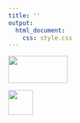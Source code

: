 ```yaml
---
title: ''
output: 
  html_document:
    css: style.css
---
```


<div id="footer">
<p>
<div class="column-f1">
<img src="imagens/logo-unicamp1.png" width="120" height="55">
<!-- ![](imagens/logo-unicamp1.png){width=120px, heigth = 40px} -->
</div>
<div class="column-f2">
<img src="imagens/logoimecc.png" width="50" height="50">
<!-- ![](imagens/logoimecc.png){width=45px, heigth = 40px} -->
</div>
</p>
</div>